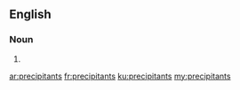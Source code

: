 ==English==

===Noun===
{{head|en}}

# {{plural of|precipitant}}

[[ar:precipitants]]
[[fr:precipitants]]
[[ku:precipitants]]
[[my:precipitants]]